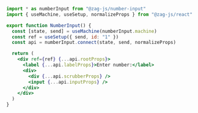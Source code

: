 ```jsx {13}
import * as numberInput from "@zag-js/number-input"
import { useMachine, useSetup, normalizeProps } from "@zag-js/react"

export function NumberInput() {
  const [state, send] = useMachine(numberInput.machine)
  const ref = useSetup({ send, id: "1" })
  const api = numberInput.connect(state, send, normalizeProps)

  return (
    <div ref={ref} {...api.rootProps}>
      <label {...api.labelProps}>Enter number:</label>
      <div>
        <div {...api.scrubberProps} />
        <input {...api.inputProps} />
      </div>
    </div>
  )
}
```

